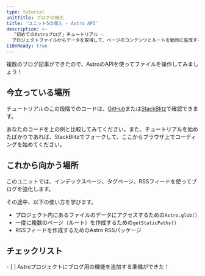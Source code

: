 ```yaml
---
type: tutorial
unitTitle: ブログの強化
title: 'ユニット5の導入 - Astro API'
description: >-
  「初めてのAstroブログ」チュートリアル -
  プロジェクトファイルからデータを取得して、ページのコンテンツとルートを動的に生成する
i18nReady: true
---
```




複数のブログ記事ができたので、AstroのAPIを使ってファイルを操作してみましょう！

## 今立っている場所

チュートリアルのこの段階でのコードは、[GitHub](https://github.com/withastro/blog-tutorial-demo/tree/unit-5/start)または[StackBlitz](https://stackblitz.com/github/withastro/blog-tutorial-demo/tree/unit-5/start?file=src/pages/index.astro)で確認できます。

あなたのコードを上の例と比較してみてください。また、チュートリアルを始めたばかりであれば、StackBlitzでフォークして、ここからブラウザ上でコーディングを始めてください。

## これから向かう場所

このユニットでは、インデックスページ、タグページ、RSSフィードを使ってブログを強化します。

その途中、以下の使い方を学びます。
- プロジェクト内にあるファイルのデータにアクセスするための`Astro.glob()`
- 一度に複数のページ（ルート）を作成するための`getStaticPaths()`
- RSSフィードを作成するためのAstro RSSパッケージ



<Box icon="check-list">

## チェックリスト

<Checklist>
- [ ] Astroプロジェクトにブログ用の機能を追加する準備ができた！
</Checklist>
</Box>
